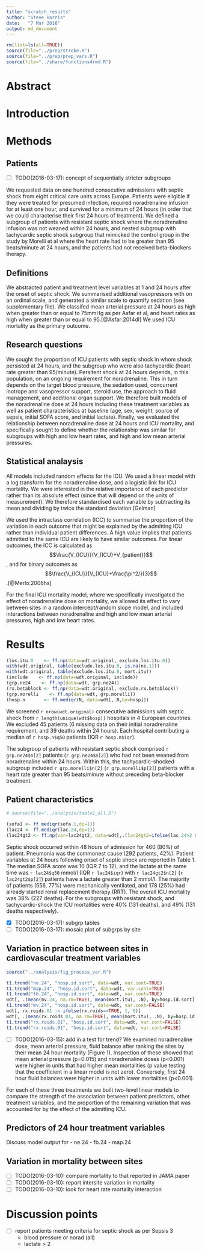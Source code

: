 ```yaml
---
title: "scratch_results"
author: "Steve Harris"
date:	"7 Mar 2016"
output: md_document
---
```


```r
rm(list=ls(all=TRUE))
source(file="../prep/strobe.R")
source(file="../prep/prep_vars.R")
source(file="../share/functions4rmd.R")
```

# Abstract

# Introduction

# Methods

## Patients

- [ ] TODO(2016-03-17): concept of sequentially stricter subgroups

We requested data on one hundred consecutive admissions with septic shock from eight critical care units across Europe. Patients were eligible if they were treated for presumed infection, required noradrenaline infusion for at least one hour, and survived for a minimum of 24 hours (in order that we could characterise their first 24 hours of treatment). We defined a subgroup of patients with resistant septic shock where the noradrenaline infusion was not weaned within 24 hours, and nested subgroup with tachycardic septic shock subgroup that mimicked the control group in the study by Morelli et al where the heart rate had to be greater than 95 beats/minute at 24 hours, and the patients had not received beta-blockers therapy.

## Definitions

We abstracted patient and treatment level variables at 1 and 24 hours after the onset of septic shock. We summarised additional vasopressors with on an ordinal scale, and generated a similar scale to quantify sedation (see supplementary file). We classifed mean arterial pressure at 24 hours as high when greater than or equal to 75mmHg as per Asfar et al, and heart rates as high when greater than or equal to 95.[@Asfar:2014dl] We used ICU mortality as the primary outcome.

## Research questions

We sought the proportion of ICU patients with septic shock in whom shock persisted at 24 hours, and the subgroup who were also tachycardic (heart rate greater than 95/minute). Persitent shock at 24 hours depends, in this population, on an ongoing requirement for noradrenaline. This in turn depends on the target blood pressure, the sedation used, concurrent inotrope and vasopressor support, steroid use, the approach to fluid management, and additional organ support. We therefore built models of the noradrenaline dose at 24 hours including these treatment variables as well as patient characteristics at baseline (age, sex, weight, source of sepsis, initial SOFA score, and initial lactate). Finally, we evaluated the relationship between noradrenaline dose at 24 hours and ICU mortality, and specifically sought to define whether the relationship was similar for subgroups with high and low heart rates, and high and low mean arterial pressures.

## Statistical analaysis	

All models included random effects for the ICU. We used a linear model with a log transform for the noradrenaline dose, and a logistic link for ICU mortality. We were interested in the relative importance of each predictor rather than its absolute effect (since that will depend on the units of measurement). We therefore standardised each variable by subtracting its mean and dividing by twice the standard deviation.[Gelman]

We used the intraclass correlation (ICC) to summarise the proportion of the variation in each outcome that might be explained by the admitting ICU rather than individual patient differences. A high value implies that patients admitted to the same ICU are likely to have similar outcomes. For linear outcomes, the ICC is calculated as $$\frac{V_{ICU}}{V_{ICU}+V_{patient}}$$, and for binary outcomes as $$\frac{V_{ICU}}{V_{ICU}+\frac{\pi^2/}{3}$$.[@Merlo:2006hs]
<!-- - [ ] TODO(2016-03-17): bootstrap CI for ICC? -->

For the final ICU mortality model, where we specifically investigated the effect of noradrenaline dose on mortality, we allowed its effect to vary between sites in a random intercept/random slope model, and included interactions between noradrenaline and high and low mean arterial pressures, high and low heart rates.


# Results
```r

(los.itu.0    <- ff.np(data=wdt.original, exclude.los.itu.0))
with(wdt.original, table(exclude.los.itu.0, is.na(ne.1)))
with(wdt.original, table(exclude.los.itu.0, mort.itu))
(include    <- ff.np(data=wdt.original, include))
(grp.ne24    <- ff.np(data=wdt, grp.ne24))
(rx.betablock <- ff.np(data=wdt.original, exclude.rx.betablock))
(grp.morelli    <- ff.np(data=wdt, grp.morelli))
(hosp.n       <- ff.mediqr(N, data=wdt[,.N,by=hosp]))
```

We screened `r nrow(wdt.original)` consecutive admissions with septic shock from `r length(unique(wdt$hosp))` hospitals in 4 European countries. We excluded 45 patients (6 missing data on their initial noradrenaline requirement, and 39 deaths within 24 hours). Each hospital contributing a median of `r hosp.n$q50` patients (IQR `r hosp.n$iqr`).

The subgroup of patients with resistant septic shock comprised `r grp.ne24$n[2]` patients (`r grp.ne24$n[2]`) who had not been weaned from noradrenaline within 24 hours. Within this, the tachycardic-shocked subgroup included `r grp.morelli$n[2]` (`r grp.morelli$p[2]`) patients with a heart rate greater than 95 beats/minute without preceding beta-blocker treatment. 

## Patient characteristics

```r
# source(file="../analysis/table1_all.R")

(sofa1 <- ff.mediqr(sofa.1,dp=1))
(lac24 <- ff.mediqr(lac.24,dp=1))
(lac24gt2 <- ff.np(var=lac24gt2, data=wdt[,.(lac24gt2=ifelse(lac.24>2 & !is.na(lac.24),1,0))], dp=0)) 
```
<!-- see Table 1 -->
<!-- - [ ] TODO(2016-03-23): revise numbers from Table 1 -->

Septic shock occurred within 48 hours of admission for 460 (80%) of patient. Pneumonia was the commonest cause (292 patients, 42%). Patient variables at 24 hours following onset of septic shock are reported in Table 1. The median SOFA score was 10 (IQR 7 to 12), and the lactate at the same time was `r lac24$q50` mmol/l (IQR `r lac24$iqr`) with `r lac24gt2$n[2]` (`r lac24gt2$p[2]`) patients have a lactate greater than 2 mmol/l. The majority of patients (556, 77%) were mechanically ventilated, and 178 (25%) had already started renal replacement therapy (RRT). The overall ICU mortality was 38% (227 deaths). For the subgroups with resistant shock, and tachycardic-shock the ICU mortalities were 40% (131 deaths), and 49% (131 deaths respectively).

- [X] TODO(2016-03-17): subgrp tables 
- [ ] TODO(2016-03-17): mosaic plot of subgrps by site

## Variation in practice between sites in cardiovascular treatment variables
```r
source("../analysis/fig_process_var.R")

t1.trend("ne.24", "hosp.id.sort", data=wdt, var.cont=TRUE)
t1.trend("map.24", "hosp.id.sort", data=wdt, var.cont=TRUE)
t1.trend("fb.24", "hosp.id.sort", data=wdt, var.cont=TRUE)
wdt[, .(mean(mv.24, na.rm=TRUE), mean(mort.itu), .N), by=hosp.id.sort]
t1.trend("mv.24", "hosp.id.sort", data=wdt, var.cont=FALSE)
wdt[, rx.roids.01 := ifelse(rx.roids==TRUE, 1, 0)]
wdt[, .(mean(rx.roids.01, na.rm=TRUE), mean(mort.itu), .N), by=hosp.id.sort]
t1.trend("rx.roids.01", "hosp.id.sort", data=wdt, var.cont=FALSE)
t1.trend("rx.roids.01", "hosp.id.sort", data=wdt, var.cont=FALSE)

```
- [ ] TODO(2016-03-15): add in a test for trend?
We examined noradrenaline dose, mean arterial pressure, fluid balance after ranking the sites by their mean 24 hour mortality (Figure 1). Inspection of these showed that mean arterial pressure (p=0.015) and noradrenaline doses (p<0.001) were higher in units that had higher mean mortalities (p value testing that the coefficient in a linear model is not zero). Conversely, first 24 hour fluid balances were higher in units with lower mortalities (p<0.001). 

For each of these three treatments we built two-level linear models to compare the strength of the association between patient predictors, other treatment variables, and the proportion of the remaining variation that was accounted for by the effect of the admitting ICU. 


## Predictors of 24 hour treatment variables

Discuss model output for 
- ne.24
- fb.24
- map.24

## Variation in mortality between sites

- [ ] TODO(2016-03-10): compare mortality to that reported in JAMA paper
- [ ] TODO(2016-03-10): report intersite variation in mortailty
- [ ] TODO(2016-03-10): look for heart rate mortality interaction





# Discussion points

- [ ] report patients meeting criteria for septic shock as per Sepsis 3
	- blood pressure or norad (all)
	- lactate > 2
